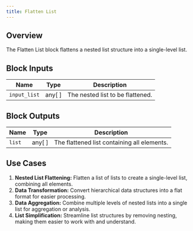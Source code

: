 ```yaml
---
title: Flatten List
---
```


## Overview

The Flatten List block flattens a nested list structure into a single-level list.

## Block Inputs

| Name         | Type   | Description                      |
| ------------ | ------ | -------------------------------- |
| `input_list` | any[ ] | The nested list to be flattened. |

## Block Outputs

| Name   | Type   | Description                                 |
| ------ | ------ | ------------------------------------------- |
| `list` | any[ ] | The flattened list containing all elements. |

## Use Cases

1. **Nested List Flattening:** Flatten a list of lists to create a single-level list, combining all elements.
2. **Data Transformation:** Convert hierarchical data structures into a flat format for easier processing.
3. **Data Aggregation:** Combine multiple levels of nested lists into a single list for aggregation or analysis.
4. **List Simplification:** Streamline list structures by removing nesting, making them easier to work with and understand.
